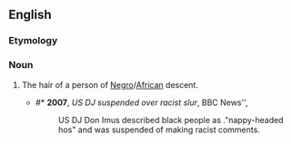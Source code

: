 ==English==

===Etymology===
{{compound|nappy|head|lang=en}}

===Noun===
{{en-noun}}

# {{label|en|offensive|racial slur}} The hair of a person of [[Negro]]/[[African]] descent.
#* #* '''2007''', ''US DJ suspended over racist slur'', BBC News'',
#*: US DJ Don Imus described black people as ."nappy-headed hos" and was suspended of making racist comments.